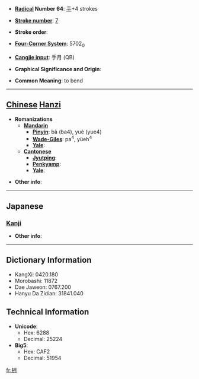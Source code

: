 * '''[[Wiktionary:Chinese radical index| Radical]] Number 64''': [[Wiktionary:Chinese radical index 手|手]]+4 strokes

* '''[[Wiktionary:Chinese total strokes index|Stroke number]]''': [[Wiktionary:Chinese total strokes index 7|7]]

* '''Stroke order''': 

* '''[[Wiktionary:Chinese four corner index|Four-Corner System]]''': 5702<sub>0</sub>

* '''[[Wiktionary:Chinese Cangjie index|Cangjie input]]''': 手月 (QB)

* '''Graphical Significance and Origin''': 

* '''Common Meaning''': to bend

----

== [[Chinese]] [[Hanzi]] ==

* '''Romanizations'''
** '''[[Mandarin]]'''
*** '''[[Pinyin]]''': bà (ba4), yuè (yue4)
*** '''[[Wade-Giles]]''': pa<sup>4</sup>, yüeh<sup>4</sup>
*** '''[[Yale]]''': 
** '''[[Cantonese]]'''
*** '''[[Jyutping]]''':
*** '''[[Penkyamp]]''': 
*** '''[[Yale]]''': 

* '''Other info''': 

----

==Japanese==
===[[Kanji]]===
{{kanji|on readings=[[げつ]] (getsu)|kun readings=[[おる]] (oru), [[おれる]] (oreru), [[うごく]] (ugoku), [[うごかす]] (ugokasu)}}

* '''Other info''':  

----

== Dictionary Information ==

* KangXi: 0420.180
* Morobashi: 11872
* Dae Jaweon: 0767.200
* Hanyu Da Zidian: 31841.040

== Technical Information ==

* '''Unicode''':
** Hex: 6288
** Decimal: 25224
* '''Big5''':
** Hex: CAF2
** Decimal: 51954

[[fr:抈]]